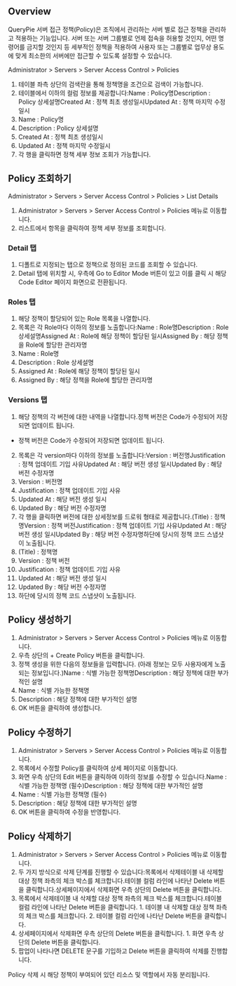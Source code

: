 ## Overview
QueryPie 서버 접근 정책(Policy)은 조직에서 관리하는 서버 별로 접근 정책을 관리하고 적용하는 기능입니다. 서버 또는 서버 그룹별로 언제 접속을 허용할 것인지, 어떤 명령어를 금지할 것인지 등 세부적인 정책을 적용하여 사용자 또는 그룹별로 업무상 용도에 맞게 최소한의 서버에만 접근할 수 있도록 설정할 수 있습니다. 

Administrator > Servers > Server Access Control > Policies

1. 테이블 좌측 상단의 검색란을 통해 정책명을 조건으로 검색이 가능합니다.
2. 테이블에서 이하의 컬럼 정보를 제공합니다:Name : Policy명Description : Policy 상세설명Created At : 정책 최초 생성일시Updated At : 정책 마지막 수정일시
  1. Name : Policy명
  2. Description : Policy 상세설명
  3. Created At : 정책 최초 생성일시
  4. Updated At : 정책 마지막 수정일시
3. 각 행을 클릭하면 정책 세부 정보 조회가 가능합니다.

## Policy 조회하기
Administrator > Servers > Server Access Control > Policies > List Details

1. Administrator > Servers > Server Access Control > Policies 메뉴로 이동합니다.
2. 리스트에서 항목을 클릭하여 정책 세부 정보를 조회합니다.

### Detail 탭
1. 디폴트로 지정되는 탭으로 정책으로 정의된 코드를 조회할 수 있습니다.
2. Detail 탭에 위치할 시, 우측에 Go to Editor Mode 버튼이 있고 이를 클릭 시 해당 Code Editor 페이지 화면으로 전환됩니다.

### Roles 탭
1. 해당 정책이 할당되어 있는 Role 목록을 나열합니다.
2. 목록은 각 Role마다 이하의 정보를 노출합니다:Name : Role명Description : Role 상세설명Assigned At : Role에 해당 정책이 할당된 일시Assigned By : 해당 정책을 Role에 할당한 관리자명
  1. Name : Role명
  2. Description : Role 상세설명
  3. Assigned At : Role에 해당 정책이 할당된 일시
  4. Assigned By : 해당 정책을 Role에 할당한 관리자명

### Versions 탭
1. 해당 정책의 각 버전에 대한 내역을 나열합니다.정책 버전은 Code가 수정되어 저장되면 업데이트 됩니다.
  * 정책 버전은 Code가 수정되어 저장되면 업데이트 됩니다.
2. 목록은 각 version마다 이하의 정보를 노출합니다:Version : 버전명Justification : 정책 업데이트 기입 사유Updated At : 해당 버전 생성 일시Updated By : 해당 버전 수정자명
  1. Version : 버전명
  2. Justification : 정책 업데이트 기입 사유
  3. Updated At : 해당 버전 생성 일시
  4. Updated By : 해당 버전 수정자명
3. 각 행을 클릭하면 버전에 대한 상세정보를 드로워 형태로 제공합니다.(Title) : 정책명Version : 정책 버전Justification : 정책 업데이트 기입 사유Updated At : 해당 버전 생성 일시Updated By : 해당 버전 수정자명하단에 당시의 정책 코드 스냅샷이 노출됩니다.
  1. (Title) : 정책명
  2. Version : 정책 버전
  3. Justification : 정책 업데이트 기입 사유
  4. Updated At : 해당 버전 생성 일시
  5. Updated By : 해당 버전 수정자명
  6. 하단에 당시의 정책 코드 스냅샷이 노출됩니다.

## Policy 생성하기
1. Administrator > Servers > Server Access Control > Policies 메뉴로 이동합니다.
2. 우측 상단의 + Create Policy 버튼을 클릭합니다.
3. 정책 생성을 위한 다음의 정보들을 입력합니다. (아래 정보는 모두 사용자에게 노출되는 정보입니다.)Name : 식별 가능한 정책명Description : 해당 정책에 대한 부가적인 설명
  1. Name : 식별 가능한 정책명
  2. Description : 해당 정책에 대한 부가적인 설명
4. OK 버튼을 클릭하여 생성합니다.

## Policy 수정하기
1. Administrator > Servers > Server Access Control > Policies 메뉴로 이동합니다.
2. 목록에서 수정할 Policy를 클릭하여 상세 페이지로 이동합니다.
3. 화면 우측 상단의 Edit 버튼을 클릭하여 이하의 정보를 수정할 수 있습니다.Name : 식별 가능한 정책명 (필수)Description : 해당 정책에 대한 부가적인 설명
  1. Name : 식별 가능한 정책명 (필수)
  2. Description : 해당 정책에 대한 부가적인 설명
4. OK 버튼을 클릭하여 수정을 반영합니다.

## Policy 삭제하기
1. Administrator > Servers > Server Access Control > Policies 메뉴로 이동합니다.
2. 두 가지 방식으로 삭제 단계를 진행할 수 있습니다:목록에서 삭제테이블 내 삭제할 대상 정책 좌측의 체크 박스를 체크합니다.테이블 컬럼 라인에 나타난 Delete 버튼을 클릭합니다.상세페이지에서 삭제화면 우측 상단의 Delete 버튼을 클릭합니다.
  1. 목록에서 삭제테이블 내 삭제할 대상 정책 좌측의 체크 박스를 체크합니다.테이블 컬럼 라인에 나타난 Delete 버튼을 클릭합니다.
    1. 테이블 내 삭제할 대상 정책 좌측의 체크 박스를 체크합니다.
    2. 테이블 컬럼 라인에 나타난 Delete 버튼을 클릭합니다.
  2. 상세페이지에서 삭제화면 우측 상단의 Delete 버튼을 클릭합니다.
    1. 화면 우측 상단의 Delete 버튼을 클릭합니다.
3. 팝업이 나타나면 DELETE 문구를 기입하고 Delete 버튼을 클릭하여 삭제를 진행합니다.

Policy 삭제 시 해당 정책이 부여되어 있던 리소스 및 역할에서 자동 분리됩니다.
